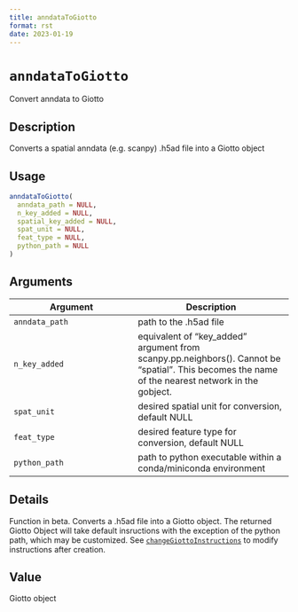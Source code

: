 ```yaml
--- 
title: anndataToGiotto 
format: rst 
date: 2023-01-19 
--- 
```

# `anndataToGiotto`

Convert anndata to Giotto


## Description

Converts a spatial anndata (e.g. scanpy) .h5ad file into a Giotto object


## Usage

```r
anndataToGiotto(
  anndata_path = NULL,
  n_key_added = NULL,
  spatial_key_added = NULL,
  spat_unit = NULL,
  feat_type = NULL,
  python_path = NULL
)
```


## Arguments

Argument      |Description
------------- |----------------
`anndata_path`     |     path to the .h5ad file
`n_key_added`     |     equivalent of "key_added" argument from scanpy.pp.neighbors(). Cannot be "spatial". This becomes the name of the nearest network in the gobject.
`spat_unit`     |     desired spatial unit for conversion, default NULL
`feat_type`     |     desired feature type for conversion, default NULL
`python_path`     |     path to python executable within a conda/miniconda environment


## Details

Function in beta. Converts a .h5ad file into a Giotto object.
 The returned Giotto Object will take default insructions with the
 exception of the python path, which may be customized.
 See [`changeGiottoInstructions`](#changegiottoinstructions) to modify instructions after creation.


## Value

Giotto object


